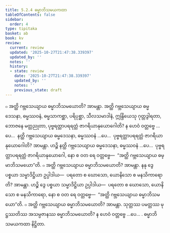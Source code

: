 ```yaml
---
title: 5.2.4 ဓမ္မာဘိသမယကထာ
tableOfContents: false
sidebar:
  order: 4
type: tipitaka
basket: ab
book: kv
review:
  current: review
  updated: '2025-10-27T21:47:38.339397'
  updated_by: ''
  notes: ''
  history:
  - state: review
    date: '2025-10-27T21:47:38.339397'
    updated_by: ''
    notes: ''
    previous_state: draft
---
```



<ReviewStatus review={frontmatter.review} showDetails={true} />

<HypothesisAnnotation frontmatter={frontmatter} />

<DynamicBreadcrumb />

<Division number="897" book="kv" e="ch" v="32" p="444">

<Paragraph number="2749" book="kv">
๐ အတ္ထိ ဂဗ္ဘသေယျာယ ဓမ္မာဘိသမယောတိ? အာမန္တာ. အတ္ထိ ဂဗ္ဘသေယျာယ ဓမ္မဒေသနာ, ဓမ္မဿဝနံ, ဓမ္မသာကစ္ဆာ, ပရိပုစ္ဆာ, သီလသမာဒါနံ, ဣန္ဒြိယေသု ဂုတ္တဒွါရတာ, ဘောဇနေ မတ္တညုတာ, ပုဗ္ဗရတ္တာပရရတ္တံ ဇာဂရိယာနုယောဂေါတိ? န ဟေဝံ ဝတ္တဗ္ဗေ …ပေ…  နတ္ထိ ဂဗ္ဘသေယျာယ ဓမ္မဒေသနာ, ဓမ္မဿဝနံ …ပေ…  ပုဗ္ဗရတ္တာပရရတ္တံ ဇာဂရိယာနုယောဂေါတိ? အာမန္တာ. ဟဉ္စိ နတ္ထိ ဂဗ္ဘသေယျာယ ဓမ္မဒေသနာ, ဓမ္မဿဝနံ …ပေ…  ပုဗ္ဗရတ္တာပရရတ္တံ ဇာဂရိယာနုယောဂေါ, နော စ ဝတ ရေ ဝတ္တဗ္ဗေ—  “အတ္ထိ ဂဗ္ဘသေယျာယ ဓမ္မာဘိသမယော”တိ.
</Paragraph>

<Paragraph number="2750" book="kv">
๐ အတ္ထိ ဂဗ္ဘသေယျာယ ဓမ္မာဘိသမယောတိ? အာမန္တာ. နနု ဒွေ ပစ္စယာ သမ္မာဒိဋ္ဌိယာ ဥပ္ပါဒါယ—  ပရတော စ ဃောသော, ယောနိသော စ မနသိကာရောတိ? အာမန္တာ. ဟဉ္စိ ဒွေ ပစ္စယာ သမ္မာဒိဋ္ဌိယာ ဥပ္ပါဒါယ—  ပရတော စ ဃောသော, ယောနိသော စ မနသိကာရော, နော စ ဝတ ရေ ဝတ္တဗ္ဗေ—  “အတ္ထိ ဂဗ္ဘသေယျာယ ဓမ္မာဘိသမယော”တိ.
</Paragraph>

<Paragraph number="2751" book="kv">
๐ အတ္ထိ ဂဗ္ဘသေယျာယ ဓမ္မာဘိသမယောတိ? အာမန္တာ. သုတ္တဿ ပမတ္တဿ မုဋ္ဌဿတိဿ အသမ္ပဇာနဿ ဓမ္မာဘိသမယောတိ? န ဟေဝံ ဝတ္တဗ္ဗေ …ပေ… .

</Paragraph>
</Division>

<Paragraph number="2752" type="center" book="kv">
ဓမ္မာဘိသမယကထာ နိဋ္ဌိတာ.
</Paragraph>